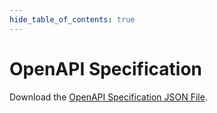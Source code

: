 ```yaml
---
hide_table_of_contents: true
---
```


# OpenAPI Specification 

Download the [OpenAPI Specification JSON File](/assets/openapi/openapi.json).
